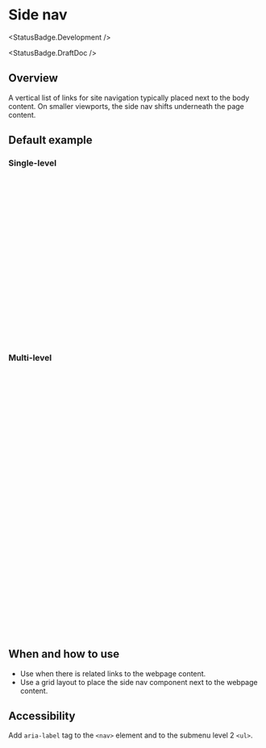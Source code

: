 
<Meta of={SideNavStories} />

# Side nav

<StatusBadge.Development />

<StatusBadge.DraftDoc />

## Overview

A vertical list of links for site navigation typically placed next to the body content. On smaller viewports, the side nav shifts underneath the page content.

## Default example

### Single-level

<Canvas of={SideNavStories.sideNavSingleLevel} />

```html
<!-- Side nav single-level -->
<div class="uq-side-nav">
  <!-- Parent page title -->
  <h3 class="uq-side-nav__title">
    <a href="#" class="uq-side-nav__title-link">Parent page title</a>
  </h3>

  <!-- Side nav -->
  <nav class="uq-side-nav__container" aria-label="Side navigation">
    <ul class="uq-side-nav__list uq-side-nav__list--level-1">
      <li class="uq-side-nav__list-item uq-side-nav__list-item--active">
        <a href="#" class="uq-side-nav__link">Item 1</a>
      </li>
      <li class="uq-side-nav__list-item">
        <a href="#" class="uq-side-nav__link">Item 2</a>
      </li>
      <li class="uq-side-nav__list-item">
        <a href="#" class="uq-side-nav__link">Item 3</a>
      </li>
    </ul>
  </nav>
</div>
```

### Multi-level

<Canvas of={SideNavStories.sideNavMultiLevel} />

```html
<!-- Side nav multi-level -->
<div class="uq-side-nav">
  <!-- Parent page title -->
  <h3 class="uq-side-nav__title">
    <a href="#" class="uq-side-nav__title-link">Parent page title</a>
  </h3>

  <!-- Side nav -->
  <nav class="uq-side-nav__container" aria-label="Side nav">
    <ul class="uq-side-nav__list uq-side-nav__list--level-1">
      <li class="uq-side-nav__list-item">
        <a href="#" class="uq-side-nav__link">Item 1</a>
      </li>
      <li
        class="uq-side-nav__list-item uq-side-nav__list-item--has-subnav uq-side-nav__list-item--active uq-side-nav__list-item--open"
      >
        <a href="#" class="uq-side-nav__link">Item 2</a>
        <ul
          class="uq-side-nav__list uq-side-nav__list--level-2"
          aria-label="Side nav item 2 submenu"
        >
          <li class="uq-side-nav__list-item">
            <a href="#" class="uq-side-nav__link">Item 2.1</a>
          </li>
          <li class="uq-side-nav__list-item uq-side-nav__list-item--active">
            <a href="#" class="uq-side-nav__link">Item 2.2</a>
          </li>
        </ul>
      </li>
      <li class="uq-side-nav__list-item">
        <a href="#" class="uq-side-nav__link">Item 3</a>
      </li>
    </ul>
  </nav>
</div>
```

## When and how to use

- Use when there is related links to the webpage content.
- Use a grid layout to place the side nav component next to the webpage content.

## Accessibility

Add `aria-label` tag to the `<nav>` element and to the submenu level 2 `<ul>`.
